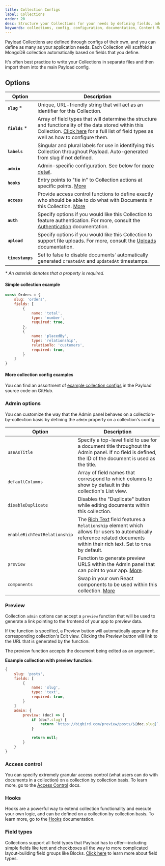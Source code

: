 ```yaml
---
title: Collection Configs
label: Collections
order: 20
desc: Structure your Collections for your needs by defining fields, adding slugs and labels, establishing access control, tying in hooks, setting timestamps and more.
keywords: collections, config, configuration, documentation, Content Management System, cms, headless, javascript, node, react, express
---
```


Payload Collections are defined through configs of their own, and you can define as many as your application needs. Each Collection will scaffold a MongoDB collection automatically based on fields that you define.

It's often best practice to write your Collections in separate files and then import them into the main Payload config.

## Options

| Option           | Description  |
| ---------------- | -------------|
| **`slug`** *     | Unique, URL-friendly string that will act as an identifier for this Collection. |
| **`fields`** *   | Array of field types that will determine the structure and functionality of the data stored within this Collection. [Click here](/docs/fields/overview) for a full list of field types as well as how to configure them. |
| **`labels`**     | Singular and plural labels for use in identifying this Collection throughout Payload. Auto-generated from slug if not defined. |
| **`admin`**      | Admin-specific configuration. See below for [more detail](/docs/collections#admin). |
| **`hooks`**      | Entry points to "tie in" to Collection actions at specific points. [More](/docs/hooks/overview#collection-hooks) |
| **`access`**     | Provide access control functions to define exactly who should be able to do what with Documents in this Collection. [More](/docs/access-control/overview/#collections) |
| **`auth`**       | Specify options if you would like this Collection to feature authentication. For more, consult the [Authentication](/docs/authentication/config) documentation. |
| **`upload`**     | Specify options if you would like this Collection to support file uploads. For more, consult the [Uploads](/docs/upload/overview) documentation. |
| **`timestamps`** | Set to false to disable documents' automatically generated `createdAt` and `updatedAt` timestamps. |

*\* An asterisk denotes that a property is required.*

#### Simple collection example

```js
const Orders = {
	slug: 'orders',
	fields: [
		{
			name: 'total',
			type: 'number',
			required: true,
		},
		{
			name: 'placedBy',
			type: 'relationship',
			relationTo: 'customers',
			required: true,
		}
	]
}
```

#### More collection config examples

You can find an assortment of [example collection configs](https://github.com/payloadcms/payload/blob/master/demo/collections) in the Payload source code on GitHub.

### Admin options

You can customize the way that the Admin panel behaves on a collection-by-collection basis by defining the `admin` property on a collection's config.

| Option                       | Description  |
| ---------------------------- | -------------|
| `useAsTitle`                 | Specify a top-level field to use for a document title throughout the Admin panel. If no field is defined, the ID of the document is used as the title. |
| `defaultColumns`             | Array of field names that correspond to which columns to show by default in this collection's List view. |
| `disableDuplicate `          | Disables the "Duplicate" button while editing documents within this collection. |
| `enableRichTextRelationship` | The [Rich Text](/docs/fields/rich-text) field features a `Relationship` element which allows for users to automatically reference related documents within their rich text. Set to `true` by default. |
| `preview`                    | Function to generate preview URLS within the Admin panel that can point to your app. [More](#preview). |
| `components`                 | Swap in your own React components to be used within this collection. [More](/docs/admin/components#collections) |

### Preview

Collection `admin` options can accept a `preview` function that will be used to generate a link pointing to the frontend of your app to preview data.

If the function is specified, a Preview button will automatically appear in the corresponding collection's Edit view. Clicking the Preview button will link to the URL that is generated by the function.

The preview function accepts the document being edited as an argument.

**Example collection with preview function:**

```js
{
	slug: 'posts',
	fields: [
		{
			name: 'slug',
			type: 'text',
			required: true,
		}
	]
	admin: {
		preview: (doc) => {
			if (doc?.slug) {
				return `https://bigbird.com/preview/posts/${doc.slug}`,
			}

			return null;
		}
	}
}
```

### Access control

You can specify extremely granular access control (what users can do with documents in a collection) on a collection by collection basis. To learn more, go to the [Access Control](/docs/access-control/overview) docs.

### Hooks

Hooks are a powerful way to extend collection functionality and execute your own logic, and can be defined on a collection by collection basis. To learn more, go to the [Hooks](/docs/hooks/overview) documentation.

### Field types

Collections support all field types that Payload has to offer—including simple fields like text and checkboxes all the way to more complicated layout-building field groups like Blocks. [Click here](/docs/fields/overview) to learn more about field types.
